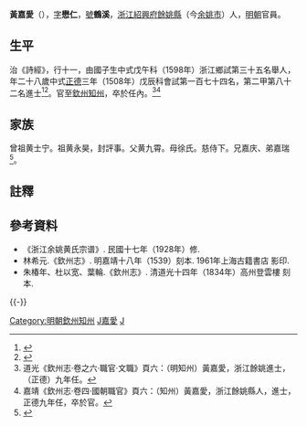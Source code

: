 {{明清人物信息框
| 姓名 = 黃嘉愛
| 原名 =
| 圖片名稱= Huang Jia'ai(黄嘉爱).jpg
| 圖片大小 = 190px
| 圖片說明 = 《浙江余姚黄氏宗谱》载黃嘉愛像
| 最高職務 = 廣東欽州知州
| 國家 = 大明
| 爵位 =
| 籍貫 = [[浙江|浙江]][[餘姚縣|餘姚縣]]
| 族裔 = 漢族
| 字號 = 字懋仁，號鶴溪
| 諡號 = 
| 出生日期 = 八月初三日
| 出生地點 = [[浙江|浙江]][[餘姚縣|餘姚縣]]
| 逝世日期 = 卒年不詳
| 逝世地點 = [[廣東|廣東]][[欽州|欽州]]
| 墓葬 =
| 配偶 =娶吕氏
| 親屬 =
| 出身 = 
*弘治十一年戊午科舉人
*正德三年戊辰科進士出身
| 經歷 = 
| 著作 =
}}
'''黃嘉愛'''（{{bd|1581年||？|}}），[[表字|字]]'''懋仁'''，[[號|號]]'''鶴溪'''，[[浙江|浙江]][[紹興府|紹興府]][[餘姚縣|餘姚縣]]（今[[余姚市|余姚市]]）人，[[明朝|明朝]]官員。

==生平== 
治《詩經》，行十一，由國子生中式戊午科（1598年）浙江鄉試第三十五名舉人，年二十八歲中式[[正德_(明朝)|正德]]三年（1508年）戊辰科會試第一百七十四名，第二甲第八十二名進士<ref>{{Cite book|title=《皇明贡举考》卷五|last=（明）[[张朝瑞|张朝瑞]]|first=|publisher=《续修四库全书》史部第828册|year=|isbn=|location=|pages=}}</ref><ref>{{Cite book|title=贡举志五种 上|last=鲁小俊，江俊伟著|first=|publisher=武汉：武汉大学出版社|year=2009|isbn=978-7-307-07043-1|location=|pages=}}</ref>。官至[[欽州|欽州]][[知州|知州]]，卒於任內。<ref>道光《欽州志·卷之六·職官·文職》頁六：（明知州）黃嘉愛，浙江餘姚進士，（正德）九年任。</ref><ref>嘉靖《欽州志·卷四·國朝職官》頁六：（知州）黃嘉愛，浙江餘姚縣人，進士，正德九年任，卒於官。</ref>

==家族== 
曾祖黄士宁。祖黄永昊，封評事。父黄九霄。母徐氏。慈侍下。兄嘉庆、弟嘉瑞<ref>{{Cite book|title=天一阁藏明代科举录选刊 登科录 点校本|last=龚延明主编|first=|publisher=宁波出版社|year=2016|isbn=978-7-5526-2320-8|location=宁波|pages=|quote=《天一閣藏明代科舉錄選刊.登科錄》之《正德三年戊辰科進士登科録》}}</ref>。

==註釋==
{{reflist}}

==參考資料==
*《浙江余姚黄氏宗谱》. 民國十七年（1928年）修.
* 林希元.《欽州志》. 明嘉靖十八年（1539）刻本. 1961年上海古籍書店 影印.
* 朱椿年、杜以宽、葉輪.《欽州志》. 清道光十四年（1834年）高州登雲樓 刻本.

{{-}}
{{start box}}
{{s-off}}
{{succession box|[[李純|李純]]|都咨|[[廣東|廣東]][[欽州|欽州]][[知州|知州]]|<small>正德九年（1514年）上任</small>}}
{{end box}}

{{正德三年戊辰科殿試金榜}}
{{DEFAULTSORT:Huang黃}}
[[Category:明朝欽州知州|Category:明朝欽州知州]]
[[Category:餘姚黃氏|J嘉愛]]
[[Category:黃姓|J]]